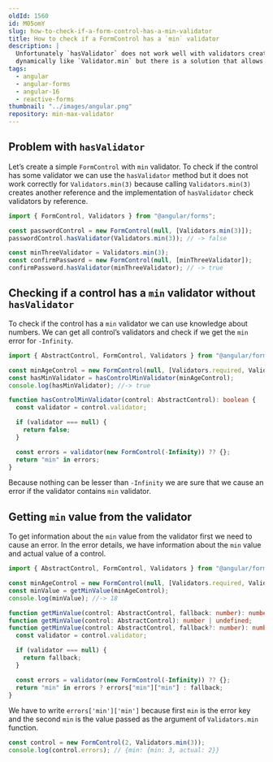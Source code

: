 ```yaml
---
oldId: 1560
id: M05omY
slug: how-to-check-if-a-form-control-has-a-min-validator
title: How to check if a FormControl has a `min` validator
description: |
  Unfortunately `hasValidator` does not work well with validators created
  dynamically like `Validator.min` but there is a solution that allows getting information about min value anyway.
tags:
  - angular
  - angular-forms
  - angular-16
  - reactive-forms
thumbnail: "../images/angular.png"
repository: min-max-validator
---
```



## Problem with `hasValidator`

Let’s create a simple `FormControl` with `min` validator.
To check if the control has some validator we can use the `hasValidator` method
but it does not work correctly for `Validators.min(3)` because calling `Validators.min(3)`
creates another reference and the implementation of `hasValidator` check validators by reference.

```ts
import { FormControl, Validators } from "@angular/forms";

const passwordControl = new FormControl(null, [Validators.min(3)]);
passwordControl.hasValidator(Validators.min(3)); // -> false

const minThreeValidator = Validators.min(3);
const confirmPassword = new FormControl(null, [minThreeValidator]);
confirmPassword.hasValidator(minThreeValidator); // -> true
```

## Checking if a control has a `min` validator without `hasValidator`

To check if the control has a `min` validator we can use knowledge about numbers.
We can get all control’s validators and check if we get the `min` error for `-Infinity`.

```ts
import { AbstractControl, FormControl, Validators } from "@angular/forms";

const minAgeControl = new FormControl(null, [Validators.required, Validators.min(18)]);
const hasMinValidator = hasControlMinValidator(minAgeControl);
console.log(hasMinValidator); //-> true

function hasControlMinValidator(control: AbstractControl): boolean {
  const validator = control.validator;

  if (validator === null) {
    return false;
  }

  const errors = validator(new FormControl(-Infinity)) ?? {};
  return "min" in errors;
}
```

<Note type="HELPFUL">

Because nothing can be lesser than `-Infinity` we are sure that we cause an error if the validator contains `min` validator.

</Note>

## Getting `min` value from the validator

To get information about the `min` value from the validator first we need to cause an error.
In the error details, we have information about the `min` value and actual value of a control.

```ts
import { AbstractControl, FormControl, Validators } from "@angular/forms";

const minAgeControl = new FormControl(null, [Validators.required, Validators.min(18)]);
const minValue = getMinValue(minAgeControl);
console.log(minValue); //-> 18

function getMinValue(control: AbstractControl, fallback: number): number;
function getMinValue(control: AbstractControl): number | undefined;
function getMinValue(control: AbstractControl, fallback?: number): number | undefined {
  const validator = control.validator;

  if (validator === null) {
    return fallback;
  }

  const errors = validator(new FormControl(-Infinity)) ?? {};
  return "min" in errors ? errors["min"]["min"] : fallback;
}
```

<Note type="HELPFUL">

We have to write `errors['min']['min']` because first `min` is the error key and the second `min` is the value passed as the argument of `Validators.min` function.

```ts
const control = new FormControl(2, Validators.min(3));
console.log(control.errors); // {min: {min: 3, actual: 2}}
```

</Note>
